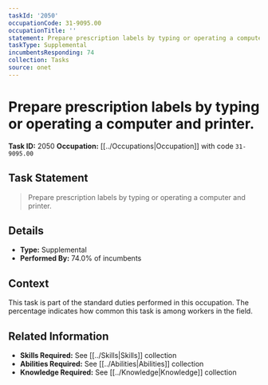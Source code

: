 ```yaml
---
taskId: '2050'
occupationCode: 31-9095.00
occupationTitle: ''
statement: Prepare prescription labels by typing or operating a computer and printer.
taskType: Supplemental
incumbentsResponding: 74
collection: Tasks
source: onet
---
```

# Prepare prescription labels by typing or operating a computer and printer.

**Task ID:** 2050
**Occupation:** [[../Occupations|Occupation]] with code `31-9095.00`

## Task Statement

> Prepare prescription labels by typing or operating a computer and printer.

## Details

- **Type:** Supplemental
- **Performed By:** 74.0% of incumbents

## Context

This task is part of the standard duties performed in this occupation. The percentage indicates how common this task is among workers in the field.

## Related Information

- **Skills Required:** See [[../Skills|Skills]] collection
- **Abilities Required:** See [[../Abilities|Abilities]] collection
- **Knowledge Required:** See [[../Knowledge|Knowledge]] collection
